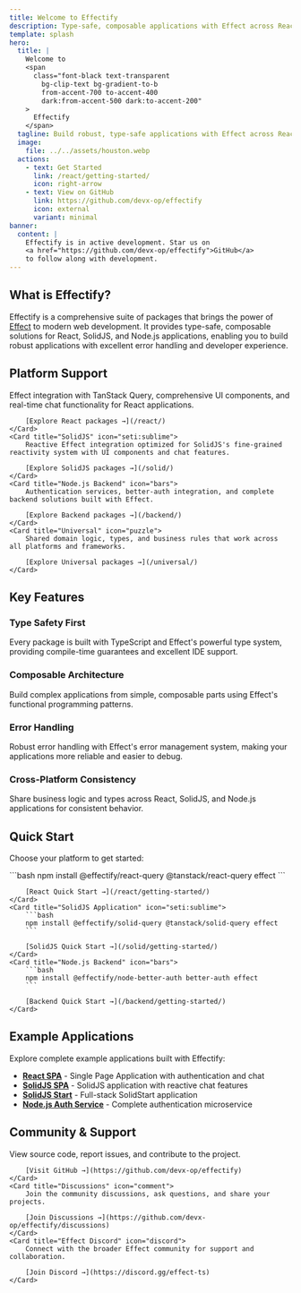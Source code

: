 ```yaml
---
title: Welcome to Effectify
description: Type-safe, composable applications with Effect across React, SolidJS, and Node.js
template: splash
hero:
  title: |
    Welcome to
    <span
      class="font-black text-transparent
        bg-clip-text bg-gradient-to-b
        from-accent-700 to-accent-400
        dark:from-accent-500 dark:to-accent-200"
    >
      Effectify
    </span>
  tagline: Build robust, type-safe applications with Effect across React, SolidJS, and Node.js
  image:
    file: ../../assets/houston.webp
  actions:
    - text: Get Started
      link: /react/getting-started/
      icon: right-arrow
    - text: View on GitHub
      link: https://github.com/devx-op/effectify
      icon: external
      variant: minimal
banner:
  content: |
    Effectify is in active development. Star us on
    <a href="https://github.com/devx-op/effectify">GitHub</a>
    to follow along with development.
---
```



## What is Effectify?

Effectify is a comprehensive suite of packages that brings the power of [Effect](https://effect.website/) to modern web development. It provides type-safe, composable solutions for React, SolidJS, and Node.js applications, enabling you to build robust applications with excellent error handling and developer experience.

## Platform Support

<CardGrid stagger>
	<Card title="React" icon="react">
		Effect integration with TanStack Query, comprehensive UI components, and real-time chat functionality for React applications.

		[Explore React packages →](/react/)
	</Card>
	<Card title="SolidJS" icon="seti:sublime">
		Reactive Effect integration optimized for SolidJS's fine-grained reactivity system with UI components and chat features.

		[Explore SolidJS packages →](/solid/)
	</Card>
	<Card title="Node.js Backend" icon="bars">
		Authentication services, better-auth integration, and complete backend solutions built with Effect.

		[Explore Backend packages →](/backend/)
	</Card>
	<Card title="Universal" icon="puzzle">
		Shared domain logic, types, and business rules that work across all platforms and frameworks.

		[Explore Universal packages →](/universal/)
	</Card>
</CardGrid>

## Key Features

### Type Safety First
Every package is built with TypeScript and Effect's powerful type system, providing compile-time guarantees and excellent IDE support.

### Composable Architecture
Build complex applications from simple, composable parts using Effect's functional programming patterns.

### Error Handling
Robust error handling with Effect's error management system, making your applications more reliable and easier to debug.

### Cross-Platform Consistency
Share business logic and types across React, SolidJS, and Node.js applications for consistent behavior.

## Quick Start

Choose your platform to get started:

<CardGrid>
	<Card title="React Application" icon="react">
		```bash
		npm install @effectify/react-query @tanstack/react-query effect
		```

		[React Quick Start →](/react/getting-started/)
	</Card>
	<Card title="SolidJS Application" icon="seti:sublime">
		```bash
		npm install @effectify/solid-query @tanstack/solid-query effect
		```

		[SolidJS Quick Start →](/solid/getting-started/)
	</Card>
	<Card title="Node.js Backend" icon="bars">
		```bash
		npm install @effectify/node-better-auth better-auth effect
		```

		[Backend Quick Start →](/backend/getting-started/)
	</Card>
</CardGrid>

## Example Applications

Explore complete example applications built with Effectify:

- **[React SPA](https://github.com/devx-op/effectify/tree/main/apps/react-app-spa)** - Single Page Application with authentication and chat
- **[SolidJS SPA](https://github.com/devx-op/effectify/tree/main/apps/solid-app-spa)** - SolidJS application with reactive chat features
- **[SolidJS Start](https://github.com/devx-op/effectify/tree/main/apps/solid-app-start)** - Full-stack SolidStart application
- **[Node.js Auth Service](https://github.com/devx-op/effectify/tree/main/apps/node-auth-app)** - Complete authentication microservice

## Community & Support

<CardGrid>
	<Card title="GitHub" icon="github">
		View source code, report issues, and contribute to the project.

		[Visit GitHub →](https://github.com/devx-op/effectify)
	</Card>
	<Card title="Discussions" icon="comment">
		Join the community discussions, ask questions, and share your projects.

		[Join Discussions →](https://github.com/devx-op/effectify/discussions)
	</Card>
	<Card title="Effect Discord" icon="discord">
		Connect with the broader Effect community for support and collaboration.

		[Join Discord →](https://discord.gg/effect-ts)
	</Card>
</CardGrid>
